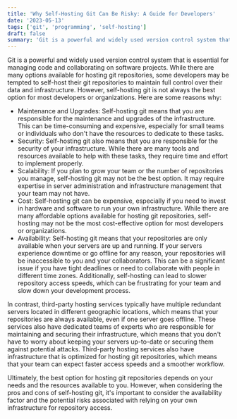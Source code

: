 ```yaml
---
title: 'Why Self-Hosting Git Can Be Risky: A Guide for Developers'
date: '2023-05-13'
tags: ['git', 'programming', 'self-hosting']
draft: false
summary: 'Git is a powerful and widely used version control system that is essential for managing code and collaborating...'
---
```


Git is a powerful and widely used version control system that is essential for managing code and collaborating on software projects. While there are many options available for hosting git repositories, some developers may be tempted to self-host their git repositories to maintain full control over their data and infrastructure. However, self-hosting git is not always the best option for most developers or organizations. Here are some reasons why:

- Maintenance and Upgrades: Self-hosting git means that you are responsible for the maintenance and upgrades of the infrastructure. This can be time-consuming and expensive, especially for small teams or individuals who don't have the resources to dedicate to these tasks.
- Security: Self-hosting git also means that you are responsible for the security of your infrastructure. While there are many tools and resources available to help with these tasks, they require time and effort to implement properly.
- Scalability: If you plan to grow your team or the number of repositories you manage, self-hosting git may not be the best option. It may require expertise in server administration and infrastructure management that your team may not have.
- Cost: Self-hosting git can be expensive, especially if you need to invest in hardware and software to run your own infrastructure. While there are many affordable options available for hosting git repositories, self-hosting may not be the most cost-effective option for most developers or organizations.
- Availability: Self-hosting git means that your repositories are only available when your servers are up and running. If your servers experience downtime or go offline for any reason, your repositories will be inaccessible to you and your collaborators. This can be a significant issue if you have tight deadlines or need to collaborate with people in different time zones. Additionally, self-hosting can lead to slower repository access speeds, which can be frustrating for your team and slow down your development process.

In contrast, third-party hosting services typically have multiple redundant servers located in different geographic locations, which means that your repositories are always available, even if one server goes offline. These services also have dedicated teams of experts who are responsible for maintaining and securing their infrastructure, which means that you don't have to worry about keeping your servers up-to-date or securing them against potential attacks. Third-party hosting services also have infrastructure that is optimized for hosting git repositories, which means that your team can expect faster access speeds and a smoother workflow.

Ultimately, the best option for hosting git repositories depends on your needs and the resources available to you. However, when considering the pros and cons of self-hosting git, it's important to consider the availability factor and the potential risks associated with relying on your own infrastructure for repository access.
